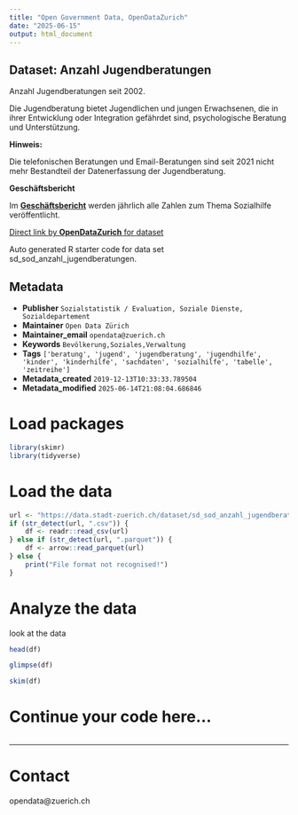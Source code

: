 ```yaml
---
title: "Open Government Data, OpenDataZurich"
date: "2025-06-15"
output: html_document
---
```


## Dataset: Anzahl Jugendberatungen

Anzahl Jugendberatungen seit 2002.

Die Jugendberatung bietet Jugendlichen und jungen Erwachsenen, die in ihrer Entwicklung oder Integration gefährdet sind, psychologische Beratung und Unterstützung.  


**Hinweis:**

Die telefonischen Beratungen und Email-Beratungen sind seit 2021 nicht mehr Bestandteil der Datenerfassung der Jugendberatung.

[]()

**Geschäftsbericht**


Im [**Geschäftsbericht**](https://www.stadt-zuerich.ch/geschaeftsbericht) werden jährlich alle Zahlen zum Thema Sozialhilfe veröffentlicht.


[]()



[Direct link by **OpenDataZurich** for dataset](https://data.stadt-zuerich.ch/dataset/sd_sod_anzahl_jugendberatungen)

Auto generated R starter code for data set sd_sod_anzahl_jugendberatungen.

## Metadata

- **Publisher** `Sozialstatistik / Evaluation, Soziale Dienste, Sozialdepartement`
- **Maintainer** `Open Data Zürich`
- **Maintainer_email** `opendata@zuerich.ch`
- **Keywords** `Bevölk­erung,Soziales,Ver­walt­ung`
- **Tags** `['beratung', 'jugend', 'jugendberatung', 'jugendhilfe', 'kinder', 'kinderhilfe', 'sachdaten', 'sozialhilfe', 'tabelle', 'zeitreihe']`
- **Metadata_created** `2019-12-13T10:33:33.789504`
- **Metadata_modified** `2025-06-14T21:08:04.686846`


# Load packages

```r
library(skimr)
library(tidyverse)
```

# Load the data

```r
url <- "https://data.stadt-zuerich.ch/dataset/sd_sod_anzahl_jugendberatungen/download/sd_sod_anzahl_jugendberatungen.csv"
if (str_detect(url, ".csv")) {
    df <- readr::read_csv(url)
} else if (str_detect(url, ".parquet")) {
    df <- arrow::read_parquet(url)
} else {
    print("File format not recognised!")
}
```

# Analyze the data

look at the data
```r
head(df)
```

```r
glimpse(df)
```

```r
skim(df)
```

# Continue your code here...

```r

```

------------------------------------------------------------------------

# Contact

opendata@zuerich.ch
